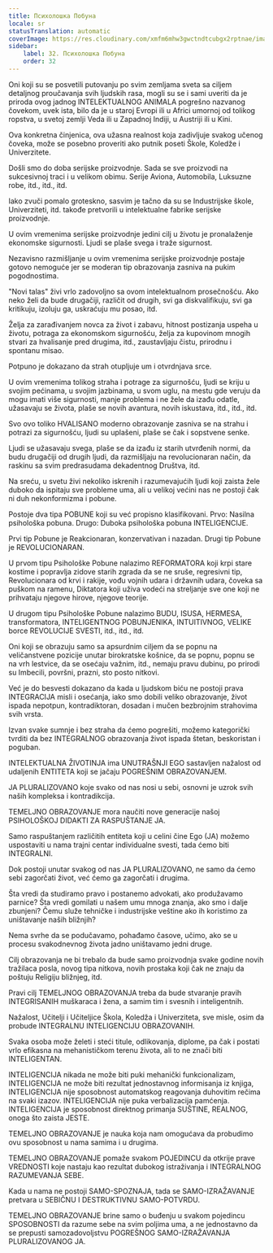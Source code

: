 ```yaml
---
title: Психолошка Побуна
locale: sr
statusTranslation: automatic
coverImage: https://res.cloudinary.com/xmfm6mhw3gwctndtcubgx2rptnae/image/upload/v1740337243/small_cover_educacion_fundamental_a051170f1c.webp
sidebar:
    label: 32. Психолошка Побуна
    order: 32
---
```

Oni koji su se posvetili putovanju po svim zemljama sveta sa ciljem detaljnog proučavanja svih ljudskih rasa, mogli su se i sami uveriti da je priroda ovog jadnog INTELEKTUALNOG ANIMALA pogrešno nazvanog čovekom, uvek ista, bilo da je u staroj Evropi ili u Africi umornoj od tolikog ropstva, u svetoj zemlji Veda ili u Zapadnoj Indiji, u Austriji ili u Kini.

Ova konkretna činjenica, ova užasna realnost koja zadivljuje svakog učenog čoveka, može se posebno proveriti ako putnik poseti Škole, Koledže i Univerzitete.

Došli smo do doba serijske proizvodnje. Sada se sve proizvodi na sukcesivnoj traci i u velikom obimu. Serije Aviona, Automobila, Luksuzne robe, itd., itd., itd.

Iako zvuči pomalo groteskno, sasvim je tačno da su se Industrijske škole, Univerziteti, itd. takođe pretvorili u intelektualne fabrike serijske proizvodnje.

U ovim vremenima serijske proizvodnje jedini cilj u životu je pronalaženje ekonomske sigurnosti. Ljudi se plaše svega i traže sigurnost.

Nezavisno razmišljanje u ovim vremenima serijske proizvodnje postaje gotovo nemoguće jer se moderan tip obrazovanja zasniva na pukim pogodnostima.

"Novi talas" živi vrlo zadovoljno sa ovom intelektualnom prosečnošću. Ako neko želi da bude drugačiji, različit od drugih, svi ga diskvalifikuju, svi ga kritikuju, izoluju ga, uskraćuju mu posao, itd.

Želja za zarađivanjem novca za život i zabavu, hitnost postizanja uspeha u životu, potraga za ekonomskom sigurnošću, želja za kupovinom mnogih stvari za hvalisanje pred drugima, itd., zaustavljaju čistu, prirodnu i spontanu misao.

Potpuno je dokazano da strah otupljuje um i otvrdnjava srce.

U ovim vremenima tolikog straha i potrage za sigurnošću, ljudi se kriju u svojim pećinama, u svojim jazbinama, u svom uglu, na mestu gde veruju da mogu imati više sigurnosti, manje problema i ne žele da izađu odatle, užasavaju se života, plaše se novih avantura, novih iskustava, itd., itd., itd.

Svo ovo toliko HVALISANO moderno obrazovanje zasniva se na strahu i potrazi za sigurnošću, ljudi su uplašeni, plaše se čak i sopstvene senke.

Ljudi se užasavaju svega, plaše se da izađu iz starih utvrđenih normi, da budu drugačiji od drugih ljudi, da razmišljaju na revolucionaran način, da raskinu sa svim predrasudama dekadentnog Društva, itd.

Na sreću, u svetu živi nekoliko iskrenih i razumevajućih ljudi koji zaista žele duboko da ispitaju sve probleme uma, ali u velikoj većini nas ne postoji čak ni duh nekonformizma i pobune.

Postoje dva tipa POBUNE koji su već propisno klasifikovani. Prvo: Nasilna psihološka pobuna. Drugo: Duboka psihološka pobuna INTELIGENCIJE.

Prvi tip Pobune je Reakcionaran, konzervativan i nazadan. Drugi tip Pobune je REVOLUCIONARAN.

U prvom tipu Psihološke Pobune nalazimo REFORMATORA koji krpi stare kostime i popravlja zidove starih zgrada da se ne sruše, regresivni tip, Revolucionara od krvi i rakije, vođu vojnih udara i državnih udara, čoveka sa puškom na ramenu, Diktatora koji uživa vodeći na streljanje sve one koji ne prihvataju njegove hirove, njegove teorije.

U drugom tipu Psihološke Pobune nalazimo BUDU, ISUSA, HERMESA, transformatora, INTELIGENTNOG POBUNJENIKA, INTUITIVNOG, VELIKE borce REVOLUCIJE SVESTI, itd., itd., itd.

Oni koji se obrazuju samo sa apsurdnim ciljem da se popnu na veličanstvene pozicije unutar birokratske košnice, da se popnu, popnu se na vrh lestvice, da se osećaju važnim, itd., nemaju pravu dubinu, po prirodi su Imbecili, površni, prazni, sto posto nitkovi.

Već je do besvesti dokazano da kada u ljudskom biću ne postoji prava INTEGRACIJA misli i osećanja, iako smo dobili veliko obrazovanje, život ispada nepotpun, kontradiktoran, dosadan i mučen bezbrojnim strahovima svih vrsta.

Izvan svake sumnje i bez straha da ćemo pogrešiti, možemo kategorički tvrditi da bez INTEGRALNOG obrazovanja život ispada štetan, beskoristan i poguban.

INTELEKTUALNA ŽIVOTINJA ima UNUTRAŠNJI EGO sastavljen nažalost od udaljenih ENTITETA koji se jačaju POGREŠNIM OBRAZOVANJEM.

JA PLURALIZOVANO koje svako od nas nosi u sebi, osnovni je uzrok svih naših kompleksa i kontradikcija.

TEMELJNO OBRAZOVANJE mora naučiti nove generacije našoj PSIHOLOŠKOJ DIDAKTI ZA RASPUŠTANJE JA.

Samo raspuštanjem različitih entiteta koji u celini čine Ego (JA) možemo uspostaviti u nama trajni centar individualne svesti, tada ćemo biti INTEGRALNI.

Dok postoji unutar svakog od nas JA PLURALIZOVANO, ne samo da ćemo sebi zagorčati život, već ćemo ga zagorčati i drugima.

Šta vredi da studiramo pravo i postanemo advokati, ako produžavamo parnice? Šta vredi gomilati u našem umu mnoga znanja, ako smo i dalje zbunjeni? Čemu služe tehničke i industrijske veštine ako ih koristimo za uništavanje naših bližnjih?

Nema svrhe da se podučavamo, pohađamo časove, učimo, ako se u procesu svakodnevnog života jadno uništavamo jedni druge.

Cilj obrazovanja ne bi trebalo da bude samo proizvodnja svake godine novih tražilaca posla, novog tipa nitkova, novih prostaka koji čak ne znaju da poštuju Religiju bližnjeg, itd.

Pravi cilj TEMELJNOG OBRAZOVANJA treba da bude stvaranje pravih INTEGRISANIH muškaraca i žena, a samim tim i svesnih i inteligentnih.

Nažalost, Učitelji i Učiteljice Škola, Koledža i Univerziteta, sve misle, osim da probude INTEGRALNU INTELIGENCIJU OBRAZOVANIH.

Svaka osoba može želeti i steći titule, odlikovanja, diplome, pa čak i postati vrlo efikasna na mehanističkom terenu života, ali to ne znači biti INTELIGENTAN.

INTELIGENCIJA nikada ne može biti puki mehanički funkcionalizam, INTELIGENCIJA ne može biti rezultat jednostavnog informisanja iz knjiga, INTELIGENCIJA nije sposobnost automatskog reagovanja duhovitim rečima na svaki izazov. INTELIGENCIJA nije puka verbalizacija pamćenja. INTELIGENCIJA je sposobnost direktnog primanja SUŠTINE, REALNOG, onoga što zaista JESTE.

TEMELJNO OBRAZOVANJE je nauka koja nam omogućava da probudimo ovu sposobnost u nama samima i u drugima.

TEMELJNO OBRAZOVANJE pomaže svakom POJEDINCU da otkrije prave VREDNOSTI koje nastaju kao rezultat dubokog istraživanja i INTEGRALNOG RAZUMEVANJA SEBE.

Kada u nama ne postoji SAMO-SPOZNAJA, tada se SAMO-IZRAŽAVANJE pretvara u SEBIČNU I DESTRUKTIVNU SAMO-POTVRDU.

TEMELJNO OBRAZOVANJE brine samo o buđenju u svakom pojedincu SPOSOBNOSTI da razume sebe na svim poljima uma, a ne jednostavno da se prepusti samozadovoljstvu POGREŠNOG SAMO-IZRAŽAVANJA PLURALIZOVANOG JA.

